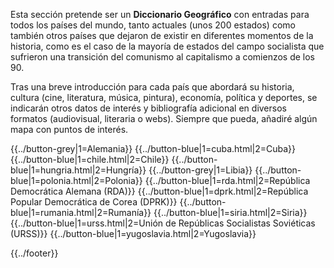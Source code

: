 {{header|1=Portada}}

Esta sección pretende ser un '''Diccionario Geográfico''' con entradas para todos los países del mundo, tanto actuales (unos 200 estados) como también otros países que dejaron de existir en diferentes momentos de la historia, como es el caso de la mayoría de estados del campo socialista que sufrieron una transición del comunismo al capitalismo a comienzos de los 90.

Tras una breve introducción para cada país que abordará su historia, cultura (cine, literatura, música, pintura), economía, política y deportes, se indicarán otros datos de interés y bibliografía adicional en diversos formatos (audiovisual, literaria o webs). Siempre que pueda, añadiré algún mapa con puntos de interés.

{{../button-grey|1=Alemania}}
{{../button-blue|1=cuba.html|2=Cuba}}
{{../button-blue|1=chile.html|2=Chile}}
{{../button-blue|1=hungria.html|2=Hungría}}
{{../button-grey|1=Libia}}
{{../button-blue|1=polonia.html|2=Polonia}}
{{../button-blue|1=rda.html|2=República Democrática Alemana (RDA)}}
{{../button-blue|1=dprk.html|2=República Popular Democrática de Corea (DPRK)}}
{{../button-blue|1=rumania.html|2=Rumanía}}
{{../button-blue|1=siria.html|2=Siria}}
{{../button-blue|1=urss.html|2=Unión de Repúblicas Socialistas Soviéticas (URSS)}}
{{../button-blue|1=yugoslavia.html|2=Yugoslavia}}

<!--
<a class="mw-ui-button mw-ui-grey" href="#">Bolivia</a>
<a class="mw-ui-button mw-ui-grey" href="#">Ecuador</a>
<a class="mw-ui-button mw-ui-grey" href="#">España</a>
<a class="mw-ui-button mw-ui-grey" href="#">Estados Unidos</a>
<a class="mw-ui-button mw-ui-grey" href="#">República Árabe Saharaui Democrática (RASD)</a>
<a class="mw-ui-button mw-ui-grey" href="#">Siria</a>
<a class="mw-ui-button mw-ui-grey" href="#">Unión Soviética</a>
<a class="mw-ui-button mw-ui-grey" href="#">Venezuela</a>
</p>
-->

{{../footer}}
